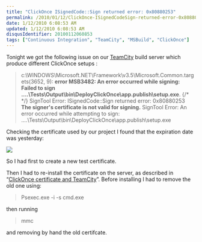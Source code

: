 ```yaml
---
title: "ClickOnce ISignedCode::Sign returned error: 0x80880253"
permalink: /2010/01/12/ClickOnce-ISignedCodeSign-returned-error-0x80880253/
date: 1/12/2010 6:08:53 AM
updated: 1/12/2010 6:08:53 AM
disqusIdentifier: 20100112060853
tags: ["Continuous Integration", "TeamCity", "MSBuild", "ClickOnce"]
---
```

Tonight we got the following issue on our [TeamCity](http://www.jetbrains.com/teamcity/index.html) build server which produce different ClickOnce setups :

> c:\WINDOWS\Microsoft.NET\Framework\v3.5\Microsoft.Common.targets(3652, 9): **error MSB3482: An error occurred while signing: Failed to sign ..\..\Tests\Output\bin\DeployClickOnce\app.publish\setup.exe**.
{/* <!-- more --> */}
> SignTool Error: ISignedCode::Sign returned error: 0x80880253
> **The signer's certificate is not valid for signing.**
> SignTool Error: An error occurred while attempting to sign: ..\..\Tests\Output\bin\DeployClickOnce\app.publish\setup.exe

Checking the certificate used by our project I found that the expiration date was yesterday:

![](/images/4267117780_617c4d5071_o1_2F2A08B4.png) 

So I had first to create a new test certificate.

Then I had to re-install the certificate on the server, as described in “[ClickOnce certificate and TeamCity](http://weblogs.asp.net/lkempe/archive/2009/11/02/clickonce-certificate-and-teamcity.aspx)”. Before installing I had to remove the old one using:

> Psexec.exe -i -s cmd.exe

then running

> mmc

and removing by hand the old certifcate.

